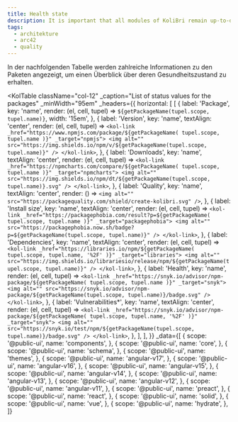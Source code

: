 ```yaml
---
title: Health state
description: It is important that all modules of KoliBri remain up-to-date and healthy.
tags:
  - architekture
  - arc42
  - quality
---
```



In der nachfolgenden Tabelle werden zahlreiche Informationen zu den Paketen angezeigt, um einen Überblick über deren Gesundheitszustand zu erhalten.

<KolTable
	className="col-12"
	_caption="List of status values for the packages"
	_minWidth="95em"
	_headers={{
		horizontal: [
			[
				{
					label: 'Package',
					key: 'name',
					render: (el, cell, tupel) => `${getPackageName(tupel.scope, tupel.name)}`,
					width: '15em',
				},
				{
					label: 'Version',
					key: 'name',
					textAlign: 'center',
					render: (el, cell, tupel) => `<kol-link _href="https://www.npmjs.com/package/${getPackageName(
						tupel.scope,
						tupel.name
					)}" _target="npmjs">
	<img alt="" src="https://img.shields.io/npm/v/${getPackageName(tupel.scope, tupel.name)}" />
</kol-link>`,
				},
				{
					label: 'Downloads',
					key: 'name',
					textAlign: 'center',
					render: (el, cell, tupel) => `<kol-link _href="https://npmcharts.com/compare/${getPackageName(
						tupel.scope,
						tupel.name
					)}" _target="npmcharts">
	<img alt="" src="https://img.shields.io/npm/dt/${getPackageName(tupel.scope, tupel.name)}.svg" />
</kol-link>`,
				},
				{
					label: 'Quality',
					key: 'name',
					textAlign: 'center',
					render: () => `<img alt="" src="https://packagequality.com/shield/create-kolibri.svg" />`,
				},
				{
					label: 'Install size',
					key: 'name',
					textAlign: 'center',
					render: (el, cell, tupel) => `<kol-link _href="https://packagephobia.com/result?p=${getPackageName(
						tupel.scope,
						tupel.name
					)}" _target="packagephobia">
	<img alt="" src="https://packagephobia.now.sh/badge?p=${getPackageName(tupel.scope, tupel.name)}" />
</kol-link>`,
				},
				{
					label: 'Dependencies',
					key: 'name',
					textAlign: 'center',
					render: (el, cell, tupel) => `<kol-link _href="https://libraries.io/npm/${getPackageName(
						tupel.scope,
						tupel.name,
						'%2F'
					)}" _target="libraries">
	<img alt="" src="https://img.shields.io/librariesio/release/npm/${getPackageName(tupel.scope, tupel.name)}" />
</kol-link>`,
				},
				{
					label: 'Health',
					key: 'name',
					render: (el, cell, tupel) => `<kol-link _href="https://snyk.io/advisor/npm-package/${getPackageName(
						tupel.scope,
						tupel.name
					)}" _target="snyk">
	<img alt="" src="https://snyk.io/advisor/npm-package/${getPackageName(tupel.scope, tupel.name)}/badge.svg" />
</kol-link>`,
				},
				{
					label: 'Vulnerabilities*',
					key: 'name',
					textAlign: 'center',
					render: (el, cell, tupel) => `<kol-link _href="https://snyk.io/advisor/npm-package/${getPackageName(
						tupel.scope,
						tupel.name,
						'%2F'
					)}" _target="snyk">
	<img alt="" src="https://snyk.io/test/npm/${getPackageName(tupel.scope, tupel.name)}/badge.svg" />
</kol-link>`,
				},
			],
		],
	}}
	_data={[
		{
			scope: '@public-ui',
			name: 'components',
		},
		{
			scope: '@public-ui',
			name: 'core',
		},
		{
			scope: '@public-ui',
			name: 'schema',
		},
		{
			scope: '@public-ui',
			name: 'themes',
		},
		{
			scope: '@public-ui',
			name: 'angular-v17',
		},
		{
			scope: '@public-ui',
			name: 'angular-v16',
		},
		{
			scope: '@public-ui',
			name: 'angular-v15',
		},
		{
			scope: '@public-ui',
			name: 'angular-v14',
		},
		{
			scope: '@public-ui',
			name: 'angular-v13',
		},
		{
			scope: '@public-ui',
			name: 'angular-v12',
		},
		{
			scope: '@public-ui',
			name: 'angular-v11',
		},
		{
			scope: '@public-ui',
			name: 'preact',
		},
		{
			scope: '@public-ui',
			name: 'react',
		},
		{
			scope: '@public-ui',
			name: 'solid',
		},
		{
			scope: '@public-ui',
			name: 'vue',
		},
		{
			scope: '@public-ui',
			name: 'hydrate',
		},
	]}
></KolTable>
<div
	style={{
		display: 'block',
		padding: '1rem',
	}}
></div>
